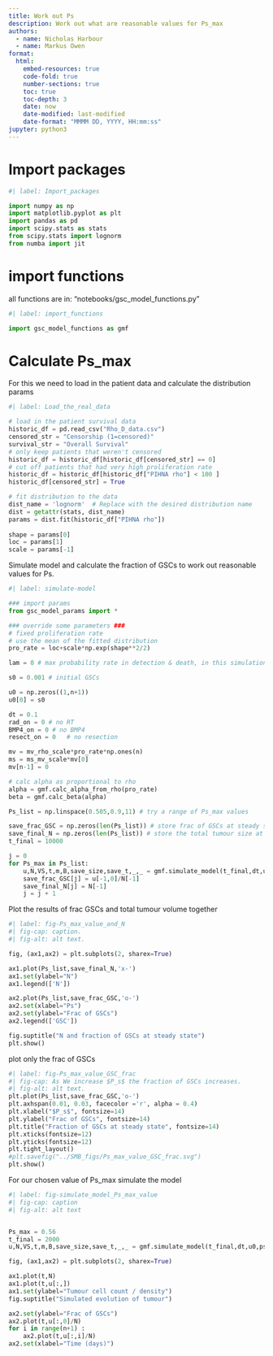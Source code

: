 ```yaml
---
title: Work out Ps
description: Work out what are reasonable values for Ps_max 
authors:
  - name: Nicholas Harbour
  - name: Markus Owen
format: 
  html:
    embed-resources: true
    code-fold: true
    number-sections: true
    toc: true
    toc-depth: 3
    date: now
    date-modified: last-modified
    date-format: "MMMM DD, YYYY, HH:mm:ss"
jupyter: python3
---
```


# Import packages
```python
#| label: Import_packages

import numpy as np
import matplotlib.pyplot as plt
import pandas as pd
import scipy.stats as stats
from scipy.stats import lognorm
from numba import jit
```

# import functions
all functions are in: "notebooks/gsc_model_functions.py"

```python
#| label: import_functions

import gsc_model_functions as gmf
```

# Calculate Ps_max

For this we need  to load in the patient data and calculate the distribution params
```python
#| label: Load_the_real_data

# load in the patient survival data
historic_df = pd.read_csv("Rho_D_data.csv")
censored_str = "Censorship (1=censored)"
survival_str = "Overall Survival"
# only keep patients that weren't censored
historic_df = historic_df[historic_df[censored_str] == 0]
# cut off patients that had very high proliferation rate
historic_df = historic_df[historic_df["PIHNA rho"] < 100 ] 
historic_df[censored_str] = True

# fit distribution to the data
dist_name = 'lognorm'  # Replace with the desired distribution name
dist = getattr(stats, dist_name)
params = dist.fit(historic_df["PIHNA rho"])
    
shape = params[0]
loc = params[1]
scale = params[-1]
```


Simulate model and calculate the fraction of GSCs to work out reasonable values for Ps.

```python
#| label: simulate-model

### import params
from gsc_model_params import *

### override some parameters ###
# fixed proliferation rate
# use the mean of the fitted distribution
pro_rate = loc+scale*np.exp(shape**2/2)

lam = 0 # max probability rate in detection & death, in this simulation we do want to simulate detection/death so set it to 0

s0 = 0.001 # initial GSCs

u0 = np.zeros((1,n+1))
u0[0] = s0

dt = 0.1
rad_on = 0 # no RT
BMP4_on = 0 # no BMP4
resect_on = 0   # no resection    

mv = mv_rho_scale*pro_rate*np.ones(n) 
ms = ms_mv_scale*mv[0]
mv[n-1] = 0 

# calc alpha as proportional to rho
alpha = gmf.calc_alpha_from_rho(pro_rate)
beta = gmf.calc_beta(alpha)

Ps_list = np.linspace(0.505,0.9,11) # try a range of Ps_max values

save_frac_GSC = np.zeros(len(Ps_list)) # store frac of GSCs at steady state for each value of Ps
save_final_N = np.zeros(len(Ps_list)) # store the total tumour size at the final time to ensure carrying capacity has been reached
t_final = 10000

j = 0
for Ps_max in Ps_list:
    u,N,VS,t,m,B,save_size,save_t,_,_ = gmf.simulate_model(t_final,dt,u0,psi,Ps_max,Ps_min,n,k,ms,mv,delta_s,delta_v,delta_m,delta_b,C,u_s,n_RT_repeat,n_RT_cycles,rad_on,alpha,beta,eta,mu,t_RT_wait,t_RT_interval,detect_threshold,detection_sensitivity,death_sensitivity,lam,resection_to_RT_delay,BMP4_on,death_threshold,resect_on,resect_fraction,j)
    save_frac_GSC[j] = u[-1,0]/N[-1]
    save_final_N[j] = N[-1]
    j = j + 1

```

Plot the results of frac GSCs and total tumour volume together
```python
#| label: fig-Ps_max_value_and_N
#| fig-cap: caption.
#| fig-alt: alt text.

fig, (ax1,ax2) = plt.subplots(2, sharex=True) 

ax1.plot(Ps_list,save_final_N,'x-')
ax1.set(ylabel="N")
ax1.legend(['N'])

ax2.plot(Ps_list,save_frac_GSC,'o-')
ax2.set(xlabel="Ps")
ax2.set(ylabel="Frac of GSCs")
ax2.legend(['GSC'])

fig.suptitle("N and fraction of GSCs at steady state")
plt.show()

```

plot only the frac of GSCs

```python
#| label: fig-Ps_max_value_GSC_frac
#| fig-cap: As We increase $P_s$ the fraction of GSCs increases.
#| fig-alt: alt text.
plt.plot(Ps_list,save_frac_GSC,'o-')
plt.axhspan(0.01, 0.03, facecolor ='r', alpha = 0.4) 
plt.xlabel("$P_s$", fontsize=14)
plt.ylabel("Frac of GSCs", fontsize=14)
plt.title("Fraction of GSCs at steady state", fontsize=14)
plt.xticks(fontsize=12)
plt.yticks(fontsize=12)
plt.tight_layout()
#plt.savefig("../SMB_figs/Ps_max_value_GSC_frac.svg")
plt.show()

```


For our chosen value of Ps_max simulate the model 
```python
#| label: fig-simulate_model_Ps_max_value
#| fig-cap: caption
#| fig-alt: alt text


Ps_max = 0.56
t_final = 2000
u,N,VS,t,m,B,save_size,save_t,_,_ = gmf.simulate_model(t_final,dt,u0,psi,Ps_max,Ps_min,n,k,ms,mv,delta_s,delta_v,delta_m,delta_b,C,u_s,n_RT_repeat,n_RT_cycles,rad_on,alpha,beta,eta,mu,t_RT_wait,t_RT_interval,detect_threshold,detection_sensitivity,death_sensitivity,lam,resection_to_RT_delay,BMP4_on,death_threshold,resect_on,resect_fraction,0)

fig, (ax1,ax2) = plt.subplots(2, sharex=True) 

ax1.plot(t,N)
ax1.plot(t,u[:,])
ax1.set(ylabel="Tumour cell count / density")
fig.suptitle("Simulated evolution of tumour")

ax2.set(ylabel="Frac of GSCs")
ax2.plot(t,u[:,0]/N)
for i in range(n+1) : 
    ax2.plot(t,u[:,i]/N)
ax2.set(xlabel="Time (days)")

```